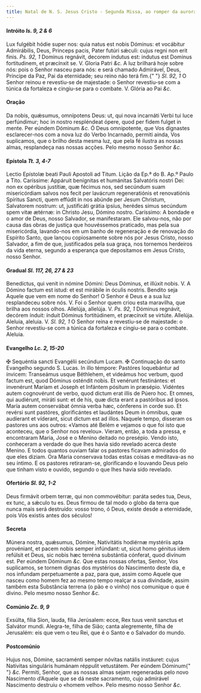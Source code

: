 ```yaml
---
title: Natal de N. S. Jesus Cristo - Segunda Missa, ao romper da aurora
---
```


<h4 class="text-center">
  Intróito <em>Is. 9, 2 & 6</em>
</h4>

<div class="grid grid-cols-2 gap-5">
  <span class="text-justify">
    Lux fulgébit hódie super nos: quia natus est nobis Dóminus: et vocábitur
    Admirábilis, Deus, Princeps pacis, Pater futúri sǽculi: cujus regni non erit
    finis. <em>Ps. 92, 1</em> Dominus regnávit, decorem indutus est: indutus est
    Dominus fortitudinem, et præcínxit se. V. Gloria Patri <em>&c.</em>
  </span>
  <span class="text-justify">
    A luz brilhará hoje sobre nós: pois o Senhor nasceu para nós: e será chamado
    Admirável, Deus, Príncipe da Paz, Pai da eternidade; seu reino não terá fim.{" "}
    <em>Sl. 92, 1</em> O Senhor reinou e revestiu-se de majestade: o Senhor
    revestiu-se com a túnica da fortaleza e cingiu-se para o combate. V. Glória
    ao Pai <em>&c.</em>
  </span>
</div>


#### Oração

<div class="grid grid-cols-2 gap-5">
  <span class="text-justify">
    Da nobis, quǽsumus, omnípotens Deus: ut, qui nova incarnáti Verbi tui luce
    perfúndimur; hoc in nostro respléndeat ópere, quod per fidem fulget in
    mente. Per eúndem Dóminum <em>&c.</em>
  </span>
  <span class="text-justify">
    Ó Deus omnipotente, que Vos dignastes esclarecer-nos com a nova luz do Verbo
    Incarnado, permiti ainda, Vos suplicamos, que o brilho desta mesma luz, que
    pela fé ilustra as nossas almas, resplandeça nas nossas acções. Pelo mesmo
    nosso Senhor <em>&c.</em>
  </span>
</div>

<h4 class="text-center">
  Epístola <em>Tt. 3, 4-7</em>
</h4>

<div class="grid grid-cols-2 gap-5">
  <span class="text-justify">
    Lectio Epístolæ beati Pauli Apostoli ad Titum.
  </span>
  <span class="text-justify">Lição da Ep.ª do B. Ap.º Paulo a Tito.</span>
  <span class="text-justify">
    Caríssime: Appáruit benígnitas et humánitas Salvatóris nostri Dei: non ex
    opéribus justítiæ, quæ fécimus nos, sed secúndum suam misericórdiam salvos
    nos fecit per lavácrum regeneratiónis et renovatiónis Spíritus Sancti, quem
    effúdit in nos abúnde per Jesum Christum, Salvatorem nostrum: ut,
    justificáti grátia ipsíus, herédes simus secúndum spem vitæ ætérnæ: in
    Christo Jesu, Dómino nostro.
  </span>
  <span class="text-justify">
    Caríssimo: A bondade e o amor de Deus, nosso Salvador, se manifestaram. Ele
    salvou-nos, não por causa das obras de justiça que houvéssemos praticado,
    mas pela sua misericórdia, lavando-nos em um banho de regeneração e de
    renovação do Espírito Santo, que lançou copiosamente sobre nós por Jesus
    Cristo, nosso Salvador, a fim de que, justificados pela sua graça, nos
    tornemos herdeiros da vida eterna, segundo a esperança que depositamos em
    Jesus Cristo, nosso Senhor.
  </span>
</div>

<h4 class="text-center">
  Gradual <em>Sl. 117, 26, 27 & 23</em>
</h4>

<div class="grid grid-cols-2 gap-5">
  <span class="text-justify">
    Benedíctus, qui venit in nómine Dómini: Deus Dóminus, et illúxit nobis. V. A
    Dómino factum est istud: et est mirábile in óculis nostris.
  </span>
  <span class="text-justify">
    Bendito seja Aquele que vem em nome do Senhor! O Senhor é Deus e a sua luz
    resplandeceu sobre nós. V. Foi o Senhor quem criou esta maravilha, que
    brilha aos nossos olhos.
  </span>
  <span class="text-justify">
    Allelúja, allelúja. V. <em>Ps. 92, 1</em> Dóminus regnávit, decórem índuit:
    índuit Dóminus fortitúdinem, et præcínxit se virtúte. Allelúja.
  </span>
  <span class="text-justify">
    Aleluia, aleluia. V. <em>Sl. 92, 1</em> O Senhor reina e revestiu-se de
    majestade: o Senhor revestiu-se com a túnica da fortaleza e cingiu-se para o
    combate. Aleluia.
  </span>
</div>

<h4 class="text-center">
  Evangelho <em>Lc. 2, 15-20</em>
</h4>

<div class="grid grid-cols-2 gap-5">
  <span class="text-justify">
    <span class="text-red-500">&#10016;</span> Sequéntia sancti Evangélii
    secúndum Lucam.
  </span>
  <span class="text-justify">
    <span class="text-red-500">&#10016;</span> Continuação do santo Evangelho
    segundo S. Lucas.
  </span>
  <span class="text-justify">
    In illo témpore: Pastóres loquebántur ad ínvicem: Transeámus usque
    Béthlehem, et videámus hoc verbum, quod factum est, quod Dóminus osténdit
    nobis. Et venérunt festinántes: et invenérunt Maríam et Joseph et Infántem
    pósitum in præsépio. Vidéntes autem cognovérunt de verbo, quod dictum erat
    illis de Púero hoc. Et omnes, qui audiérunt, miráti sunt: et de his, quæ
    dicta erant a pastóribus ad ipsos. María autem conservábat ómnia verba hæc,
    cónferens in corde suo. Et revérsi sunt pastóres, glorificántes et laudántes
    Deum in ómnibus, quæ audíerant et víderant, sicut dictum est ad illos.
  </span>
  <span class="text-justify">
    Naquele tempo, disseram os pastores uns aos outros: «Vamos até Belém e
    vejamos o que foi isto que aconteceu, que o Senhor nos revelou». Vieram,
    então, a toda a pressa, e encontraram Maria, José e o Menino deitado no
    presépio. Vendo isto, conheceram a verdade do que lhes havia sido revelado
    acerca deste Menino. E todos quantos ouviam falar os pastores ficavam
    admirados do que eles diziam. Ora Maria conservava todas estas coisas e
    meditava-as no seu íntimo. E os pastores retiraram-se, glorificando e
    louvando Deus pelo que tinham visto e ouvido, segundo o que lhes havia sido
    revelado.
  </span>
</div>

<h4 class="text-center">
  Ofertório <em>Sl. 92, 1-2</em>
</h4>

<div class="grid grid-cols-2 gap-5">
  <span class="text-justify">
    Deus firmávit orbem terræ, qui non commovébitur: paráta sedes tua, Deus, ex
    tunc, a sǽculo tu es.
  </span>
  <span class="text-justify">
    Deus firmou de tal modo o globo da terra que nunca mais será destruído:
    vosso trono, ó Deus, existe desde a eternidade, pois Vós existis antes dos
    séculos!
  </span>
</div>


#### Secreta

<div class="grid grid-cols-2 gap-5">
  <span class="text-justify">
    Múnera nostra, quǽsumus, Dómine, Nativitátis hodiérnæ mystériis apta
    provéniant, et pacem nobis semper infúndant: ut, sicut homo génitus idem
    refúlsit et Deus, sic nobis hæc terréna substántia cónferat, quod divínum
    est. Per eúndem Dóminum <em>&c.</em>
  </span>
  <span class="text-justify">
    Que estas nossas ofertas, Senhor, Vos suplicamos, se tornem dignas dos
    mystérios do Nascimento deste dia, e nos infundam perpetuamente a paz, para
    que, assim como Aquele que nasceu como homem fez ao mesmo tempo realçar a
    sua divindade, assim também esta Substância terrena (o pão e o vinho) nos
    comunique o que é divino. Pelo mesmo nosso Senhor <em>&c.</em>
  </span>
</div>

<h4 class="text-center">
  Comúnio <em>Zc. 9, 9</em>
</h4>
<div class="grid grid-cols-2 gap-5">
  <span class="text-justify">
    Exsúlta, fília Sion, lauda, fília Jerúsalem: ecce, Rex tuus venit sanctus et
    Salvátor mundi.
  </span>
  <span class="text-justify">
    Alegra-te, filha de Sião; canta alegremente, filha de Jerusalém: eis que vem
    o teu Rei, que é o Santo e o Salvador do mundo.
  </span>
</div>


#### Postcomúnio

<div class="grid grid-cols-2 gap-5">
  <span class="text-justify">
    Hujus nos, Dómine, sacraménti semper nóvitas natális instáuret: cujus
    Natívitas singuláris humánam réppulit vetustátem. Per eúndem Dóminum{" "}
    <em>&c.</em>
  </span>
  <span class="text-justify">
    Permiti, Senhor, que as nossas almas sejam regeneradas pelo novo Nascimento
    d’Aquele que se dá neste sacramento, cujo admirável Nascimento destruiu o
    «homem velho». Pelo mesmo nosso Senhor <em>&c.</em>
  </span>
</div>
